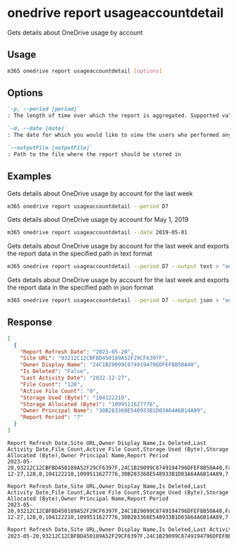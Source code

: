 
# onedrive report usageaccountdetail

Gets details about OneDrive usage by account

## Usage

```sh
m365 onedrive report usageaccountdetail [options]
```

## Options

```md definition-list
`-p, --period [period]`
: The length of time over which the report is aggregated. Supported values `D7`, `D30`, `D90`, `D180`.

`-d, --date [date]`
: The date for which you would like to view the users who performed any activity. Supported date format is YYYY-MM-DD. Specify the date or period, but not both`

`--outputFile [outputFile]`
: Path to the file where the report should be stored in
```

<Global />

## Examples

Gets details about OneDrive usage by account for the last week

```sh
m365 onedrive report usageaccountdetail --period D7
```

Gets details about OneDrive usage by account for May 1, 2019

```sh
m365 onedrive report usageaccountdetail --date 2019-05-01
```

Gets details about OneDrive usage by account for the last week and exports the report data in the specified path in text format

```sh
m365 onedrive report usageaccountdetail --period D7 --output text > "onedriveusageaccountdetail.txt"
```

Gets details about OneDrive usage by account for the last week and exports the report data in the specified path in json format

```sh
m365 onedrive report usageaccountdetail --period D7 --output json > "onedriveusageaccountdetail.json"
```

## Response

<Tabs>
  <TabItem value="JSON">

  ```json
  [
    {
      "Report Refresh Date": "2023-05-20",
      "Site URL": "93212C12CBFBD450189A52F29CF6397F",
      "Owner Display Name": "24C1B29099C8749194796DFEF8B50A40",
      "Is Deleted": "False",
      "Last Activity Date": "2022-12-27",
      "File Count": "128",
      "Active File Count": "0",
      "Storage Used (Byte)": "104122210",
      "Storage Allocated (Byte)": "1099511627776",
      "Owner Principal Name": "30B283368E548933B1D03A64A6B14A89",
      "Report Period": "7"
    }
  ]
  ```

  </TabItem>
  <TabItem value="Text">

  ```text
  Report Refresh Date,Site URL,Owner Display Name,Is Deleted,Last Activity Date,File Count,Active File Count,Storage Used (Byte),Storage Allocated (Byte),Owner Principal Name,Report Period
  2023-05-20,93212C12CBFBD450189A52F29CF6397F,24C1B29099C8749194796DFEF8B50A40,False,2022-12-27,128,0,104122210,1099511627776,30B283368E548933B1D03A64A6B14A89,7
  ```

  </TabItem>
  <TabItem value="CSV">

  ```csv
  Report Refresh Date,Site URL,Owner Display Name,Is Deleted,Last Activity Date,File Count,Active File Count,Storage Used (Byte),Storage Allocated (Byte),Owner Principal Name,Report Period
  2023-05-20,93212C12CBFBD450189A52F29CF6397F,24C1B29099C8749194796DFEF8B50A40,False,2022-12-27,128,0,104122210,1099511627776,30B283368E548933B1D03A64A6B14A89,7
  ```

  </TabItem>
  <TabItem value="Markdown">

  ```md
  Report Refresh Date,Site URL,Owner Display Name,Is Deleted,Last Activity Date,File Count,Active File Count,Storage Used (Byte),Storage Allocated (Byte),Owner Principal Name,Report Period
  2023-05-20,93212C12CBFBD450189A52F29CF6397F,24C1B29099C8749194796DFEF8B50A40,False,2022-12-27,128,0,104122210,1099511627776,30B283368E548933B1D03A64A6B14A89,7
  ```

  </TabItem>
</Tabs>

